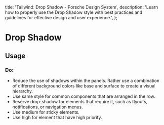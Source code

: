 
  title: 'Tailwind: Drop Shadow - Porsche Design System',
  description:
    'Learn how to properly use the Drop Shadow style with best practices and guidelines for effective design and user experience.',
};

# Drop Shadow

<TableOfContents headings={[]} />

## Usage

### Do:

- Reduce the use of shadows within the panels. Rather use a combination of different background colors like base and
  surface to create a visual hierarchy.
- Use same style for common components that are arranged in the row.
- Reserve drop-shadow for elements that require it, such as flyouts, notifications, or navigation menus.
- Use medium for sticky elements.
- Use high for element that have high priority.
